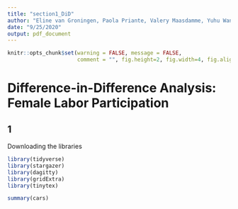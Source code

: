 ```yaml
---
title: "section1_DiD"
author: "Eline van Groningen, Paola Priante, Valery Maasdamme, Yuhu Wang"
date: "9/25/2020"
output: pdf_document
---
```


```r
knitr::opts_chunk$set(warning = FALSE, message = FALSE, 
                      comment = "", fig.height=2, fig.width=4, fig.align = "center")
```

# Difference-in-Difference Analysis: Female Labor Participation 

## 1 

Downloading the libraries 

```r
library(tidyverse)
library(stargazer)
library(dagitty)
library(gridExtra)
library(tinytex)
```

```r
summary(cars)
```


